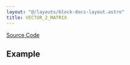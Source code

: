 ```yaml
---
layout: "@/layouts/block-docs-layout.astro"
title: VECTOR_2_MATRIX
---
```



<PythonDocsDisplay docstring={docstring} />

[Source Code](https://github.com/flojoy-ai/blocks/blob/main/blocks/TRANSFORMERS/TYPE_CASTING/VECTOR_2_MATRIX/VECTOR_2_MATRIX.py)

## Example
